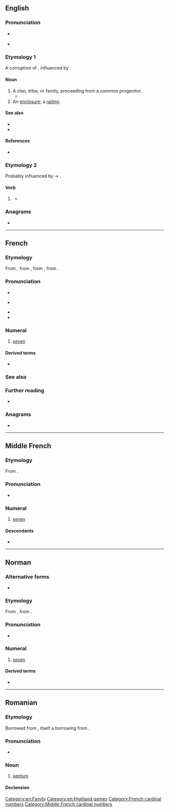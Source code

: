 {{also|sept-|sept.|Sept.}}
==English==

===Pronunciation===
* {{a|UK|US}} {{IPA|en|/sɛpt/}}
* {{rhymes|en|ɛpt}}

===Etymology 1===
A corruption of {{m|en|sect}}, influenced by {{der|en|la|saeptum||fence, enclosure}}.

====Noun====
{{en-noun}}

# A clan, tribe, or family, proceeding from a common progenitor {{qualifier|used especially of the ancient clans in Ireland}}.
#* {{quote-book|en|year=1842|author=[[w:Samuel Lover|Samuel Lover]]
|title=Handy Andy
|volume=2|url=http://www.wattpad.com/11183-handy-andy-volume-2-a-tale-of-irish-life?p=72#.UccumtiIpdg
|passage=The chief, struck by the illustration, asked at once to be baptized, and all his '''sept''' followed his example.}}
# An [[enclosure]]; a [[railing]]. <!--Chambers 1908; same ety as Irish clan above-->

====See also====
* {{pedialite}}
* {{Wikisource1911Enc Citation|Sept}}

====References====
* {{R:Webster 1913}}

===Etymology 2===
Probably influenced by {{m|en|weep}} → {{m|en|wept}}.

====Verb====
{{head|en|verb form}}

# {{lb|en|nonstandard|rare}} {{en-past of|seep}}
#* {{seeCites|en}}

===Anagrams===
* {{anagrams|en|a=epst|EPTs|ESTP|PETs|STEP|TPEs|Teps|pest|pets|spet|step|step-}}

[[Category:en:Family]]
[[Category:en:Highland games]]

----

==French==

===Etymology===
From {{inh|fr|frm|sept}}, from {{inh|fr|fro|set}}, from {{inh|fr|la|septem||seven}}, from {{inh|fr|ine-pro|*septḿ̥}}.

===Pronunciation===
* {{fr-IPA|sète}}
* {{q|archaic|before a consonant or aspirate h}} {{fr-IPA|sè}}
* {{audio|fr|Fr-sept.ogg|audio}}
* {{rhymes|fr|ɛt}}

===Numeral===
{{number box|fr|7}}
{{head|fr|numeral}}

# [[seven]]

====Derived terms====
* {{l|fr|septième}}

===See also===
{{table:playing cards/fr}}

===Further reading===
* {{R:TLFi}}

===Anagrams===
* {{l|fr|pets}}

[[Category:French cardinal numbers]]

----

==Middle French==

===Etymology===
From {{inh|frm|fro|set}}.

===Pronunciation===
* {{IPA|frm|qual1=in isolation or before a vowel|/sɛt/|qual2=before a consonant|/sɛ/}}

===Numeral===
{{head|frm|numeral|invariable}}

# [[seven]]

====Descendants====
* {{desc|fr|sept}}

[[Category:Middle French cardinal numbers]]

----

==Norman==
{{cardinalbox|nrf|6|7|8|six|huit}}

===Alternative forms===
* {{l|nrf|saept}} {{qualifier|Guernsey}}

===Etymology===
From {{inh|nrf|la|septem}}, from {{inh|nrf|ine-pro|*septḿ̥}}.

===Pronunciation===
* {{audio|nrf|Jer-sept.ogg|Audio (Jersey)}}

===Numeral===
{{head|nrf|numeral|cat2=cardinal numbers}}

# {{lb|nrf|Jersey}} [[seven]]

====Derived terms====
* {{l|nrf|dgiêx-sept||seventeen}}

----

==Romanian==

===Etymology===
Borrowed from {{bor|ro|fr|septum}}, itself a borrowing from {{der|ro|la|saeptum}}.

===Pronunciation===
* {{IPA|ro|[sept]}}

===Noun===
{{ro-noun|n|septuri}}

# {{lb|ro|anatomy}} [[septum]]

====Declension====
{{ro-noun-n|pl=septuri|def=septul}}
